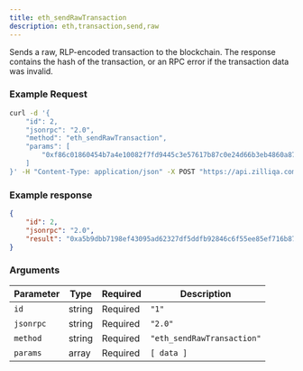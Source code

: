 ```yaml
---
title: eth_sendRawTransaction
description: eth,transaction,send,raw
---
```


Sends a raw, RLP-encoded transaction to the blockchain. The response contains the hash of the transaction, or an RPC error if the transaction data was invalid.

### Example Request

<CodeGroup>

```sh cURL
curl -d '{ 
    "id": 2,
    "jsonrpc": "2.0",
    "method": "eth_sendRawTransaction",
    "params": [
        "0xf86c01860454b7a4e10082f7fd9445c3e57617b87c0e24d66b3eb4860a87bfeef25a8084011afdd78301059ca05095144e5761cdd26ebd05f76f4cc5dec9a3d837181b5c1796582d1227761ac7a05b2cbf78c2b8db98141fbb0cdf967b4b3e3ed5edf53de79c88480a0d6dd94cf0"
    ]
}' -H "Content-Type: application/json" -X POST "https://api.zilliqa.com/"
```

</CodeGroup>

### Example response

```json
{
    "id": 2,
    "jsonrpc": "2.0",
    "result": "0xa5b9dbb7198ef43095ad62327df5ddfb92846c6f55ee85ef716b87bee1561363"
}
```

### Arguments

| Parameter | Type   | Required | Description                |
|-----------|--------|----------|----------------------------|
| `id`      | string | Required | `"1"`                      |
| `jsonrpc` | string | Required | `"2.0"`                    |
| `method`  | string | Required | `"eth_sendRawTransaction"` |
| `params`  | array  | Required | `[ data ]`                 |